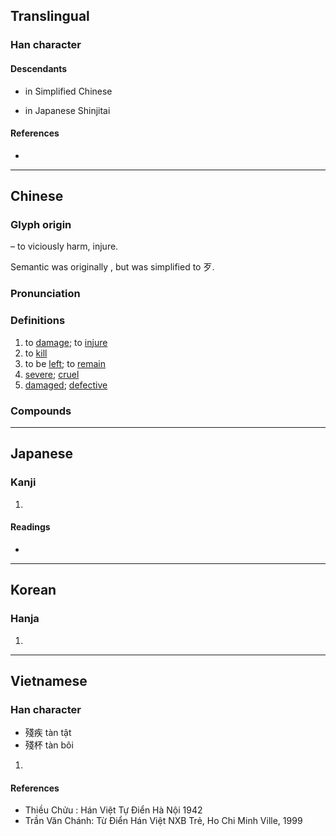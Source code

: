 {{also|残}}
{{character info/new}}
==Translingual==
{{Han simplified forms|殘|残|残}}

===Han character===
{{Han char|rn=78|rad=歹|as=08|sn=12|four=13253|canj=MNII|ids=⿰歹戔}}

====Descendants====
* {{l|zh|残}} in Simplified Chinese
* {{l|ja|残}} in Japanese Shinjitai

====References====
* {{Han ref|kx=0581.370|dkj=16506|dj=0974.060|hdz=21389.040|uh=6B98|ud=27544|bh=B4DD|bd=46301}}

----

==Chinese==
{{zh-forms|s=残}}

===Glyph origin===
{{Han etym}}
{{Han compound|歹|t1=vicious, bones|戔|ls=psc|c1=s|c2=p}} – to viciously harm, injure.

Semantic was originally {{zh-l|歺}}, but was simplified to 歹.

===Pronunciation===
{{zh-pron
|m=cán
|m-s=
|c=caan4
|c-t=
|g=
|h=pfs=
|j=
|md=
|mn=chhân/chôaⁿ/chân
|mn_note=chhân, chôaⁿ - vernacular, chân - literary
|mn-t=
|w=
|x=
|mc=y
|oc=y
|cat=v,a
}}

===Definitions===
{{zh-hanzi}}

# to [[damage]]; to [[injure]]
# to [[kill]]
# to be [[left]]; to [[remain]]
# [[severe]]; [[cruel]]
# [[damaged]]; [[defective]]

===Compounds===
{{zh-der|殘害|敗殘|殘虐|殘酷|殘缺|殘缺不全|殘疾|腦殘|殘體字|凋殘|剩水殘山|保殘守缺|剩魄殘魂|天殘|僧殘|彫殘|同類相殘|叢殘小語|凶殘|傷殘人|勝殘去殺|去殺勝殘|剝落斑殘|傷殘|殘而不廢|殘槃冷炙|殘兵敗將|殘賊|殘局|殘席|敗將殘兵|殘渣|殘編斷簡|殘冬臘月|殘山剩水|殘存|殘陽|殘月|殘渣餘孽|殘本|斷垣殘壁|殘冬|殘敗|殘篇斷簡|殘花敗柳|殘茶剩飯|斷編殘簡|殘暴|摧殘|殘步|殘廢|斷簡殘篇|曉風殘月|故自傷殘|斷壁殘垣|殘軍敗將|殘編|殘春|殘頭落腳|殘殺|殘破|殘垣敗壁|殘杯冷炙|殘燈末廟|殘喘|殘暑|斷幅殘紙|殘餘|殘年|殘留|殘民以逞|殘羹冷飯|敗柳殘花|珠殘玉碎|殘湯剩飯|殘骸|玉碎香殘|殘賢害善|殘夏|潑殘生|殘章斷簡|殘羹|殘品|殘紅|捐殘去殺|殘暴不仁|抱殘守缺|殘羹剩飯|殘膏賸馥|殘羹冷炙|殘生|殘照|殘忍|殘障|暮景殘光|斷簡殘編|殘秋|殘民害物|月缺花殘|斷雨殘雲|重殘|老殘遊記|補殘守缺|貪殘酷烈|苟延殘喘|粉淡香殘|除殘去穢|老殘|貪殘|自相殘害|風燭殘年|老弱殘兵|風中殘燭|肢體殘障|風捲殘雲|苟延殘息|骨肉相殘|苟留殘喘|花殘月缺|自相殘殺|臘盡冬殘}}

----

==Japanese==
{{ja-kanji forms|残|殘}}

===Kanji===
{{ja-kanji|grade=|rs=歹08|shin=残}}

# {{defn|lang=ja|sort=歹08}}

====Readings====
* {{ja-readings|goon=[[ざん]] (zan)|kanon=[[さん]] (san)|kun=[[のこる]] (nokoru), [[のこす]] (nokosu), [[そこなう]] (sokonau), [[ひどい]] (hidoi), [[むごい]] (mugoi)}}

----

==Korean==

===Hanja===
{{ko-hanja|hangeul=[[잔]]|eumhun=|rv=jan|mr=chan|y=can}}

# {{defn|lang=ko|sort=歹08}}

----

==Vietnamese==

===Han character===
{{vi-hantu|[[tàn]]|rs=歹08}}

* 殘疾 tàn tật
* 殘杯 tàn bôi

# {{defn|lang=vi|sort=歹08}}

====References====
* Thiều Chửu : Hán Việt Tự Điển Hà Nội 1942
* Trần Văn Chánh: Từ Điển Hán Việt NXB Trẻ, Ho Chi Minh Ville, 1999